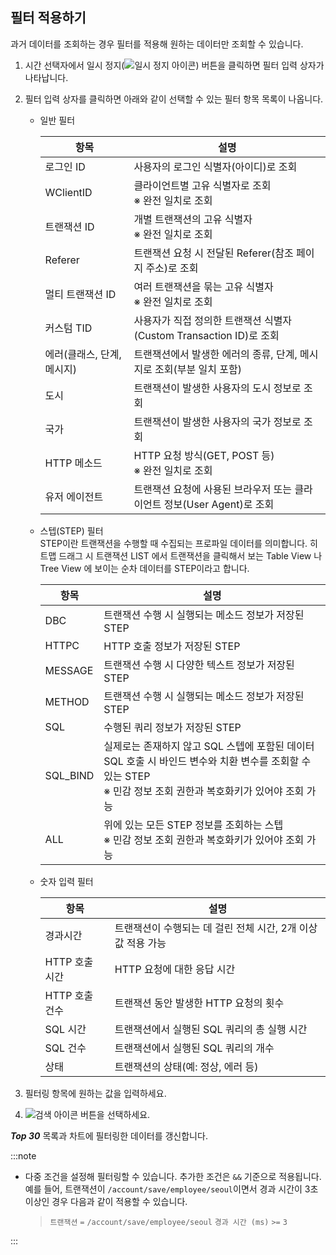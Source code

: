 ## 필터 적용하기

과거 데이터를 조회하는 경우 필터를 적용해 원하는 데이터만 조회할 수 있습니다.

1. 시간 선택자에서 일시 정지(![일시 정지 아이콘](/img/ico-pause.svg)) 버튼을 클릭하면 필터 입력 상자가 나타납니다.

1. 필터 입력 상자를 클릭하면 아래와 같이 선택할 수 있는 필터 항목 목록이 나옵니다.

    * 일반 필터  

        | 항목                       | 설명                                                           |
        | ------------------------ | -------------------------------------------------------------- |
        | 로그인 ID                  | 사용자의 로그인 식별자(아이디)로 조회                                   |
        | WClientID                | 클라이언트별 고유 식별자로 조회 <br /> ※ 완전 일치로 조회                  |
        | 트랜잭션 ID                | 개별 트랜잭션의 고유 식별자 <br /> ※ 완전 일치로 조회                     |
        | Referer                  | 트랜잭션 요청 시 전달된 Referer(참조 페이지 주소)로 조회                  |
        | 멀티 트랜잭션 ID            | 여러 트랜잭션을 묶는 고유 식별자 <br /> ※ 완전 일치로 조회                 |
        | 커스텀 TID                 | 사용자가 직접 정의한 트랜잭션 식별자(Custom Transaction ID)로 조회       |
        | 에러(클래스, 단계, 메시지) | 트랜잭션에서 발생한 에러의 종류, 단계, 메시지로 조회(부분 일치 포함)              |
        | 도시                       | 트랜잭션이 발생한 사용자의 도시 정보로 조회                             |
        | 국가                       | 트랜잭션이 발생한 사용자의 국가 정보로 조회                             |
        | HTTP 메소드                | HTTP 요청 방식(GET, POST 등) <br /> ※ 완전 일치로 조회               |
        | 유저 에이전트              | 트랜잭션 요청에 사용된 브라우저 또는 클라이언트 정보(User Agent)로 조회       |

    * 스텝(STEP) 필터  
    STEP이란 트랜잭션을 수행할 때 수집되는 프로파일 데이터를 의미합니다. 히트맵 드래그 시 트랜잭션 LIST 에서 트랜잭션을 클릭해서 보는 Table View 나 Tree View 에 보이는 순차 데이터를 STEP이라고 합니다.

        | 항목       | 설명                                                                                                                                                   |
        | --------- | ---------------------------------------------------------------------------------------------------------------------------------------------------- |
        | DBC       | 트랜잭션 수행 시 실행되는 메소드 정보가 저장된 STEP                                                                                                             |
        | HTTPC     | HTTP 호출 정보가 저장된 STEP                                                                                                                             |
        | MESSAGE   | 트랜잭션 수행 시 다양한 텍스트 정보가 저장된 STEP                                                                                                                |
        | METHOD    | 트랜잭션 수행 시 실행되는 메소드 정보가 저장된 STEP                                                                                                             |
        | SQL       | 수행된 쿼리 정보가 저장된 STEP                                                                                                                             |
        | SQL_BIND  | 실제로는 존재하지 않고 SQL 스텝에 포함된 데이터 <br /> SQL 호출 시 바인드 변수와 치환 변수를 조회할 수 있는 STEP <br />※ 민감 정보 조회 권한과 복호화키가 있어야 조회 가능 |
        | ALL       | 위에 있는 모든 STEP 정보를 조회하는 스텝 <br /> ※ 민감 정보 조회 권한과 복호화키가 있어야 조회 가능                                                          |

    * 숫자 입력 필터  

        | 항목             | 설명 |
        |-----------------|------|
        | 경과시간          | 트랜잭션이 수행되는 데 걸린 전체 시간, 2개 이상 값 적용 가능 |
        | HTTP 호출 시간    | HTTP 요청에 대한 응답 시간 |
        | HTTP 호출 건수    | 트랜잭션 동안 발생한 HTTP 요청의 횟수 |
        | SQL 시간         | 트랜잭션에서 실행된 SQL 쿼리의 총 실행 시간 |
        | SQL 건수         | 트랜잭션에서 실행된 SQL 쿼리의 개수 |
        | 상태             | 트랜잭션의 상태(예: 정상, 에러 등) |


1. 필터링 항목에 원하는 값을 입력하세요.

1. ![검색 아이콘](/img/ico-btn-search.png) 버튼을 선택하세요.

***Top 30*** 목록과 <Cmdname sid="transaction_map" className="uitext" /> 차트에 필터링한 데이터를 갱신합니다.

:::note

* 다중 조건을 설정해 필터링할 수 있습니다. 추가한 조건은 `&&` 기준으로 적용됩니다. 예를 들어, 트랜잭션이 `/account/save/employee/seoul`이면서 경과 시간이 3초 이상인 경우 다음과 같이 적용할 수 있습니다.

  > `트랜잭션` `=` `/account/save/employee/seoul` `경과 시간 (ms)` `>=` `3`

:::